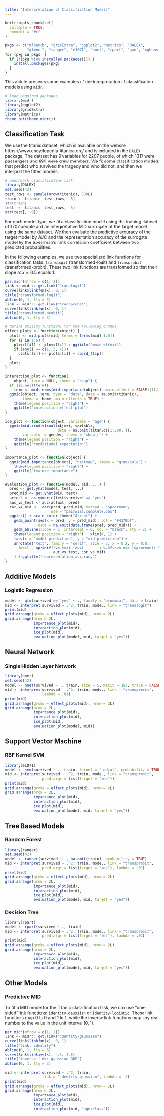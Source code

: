 ```yaml
---
title: "Interpretation of Classification Models"
---
```


```r
knitr::opts_chunk$set(
  collapse = TRUE,
  comment = "#>"
)

pkgs <- c("mlbench", "gridExtra", "ggplot2", "Metrics", "DALEX",
          "glmnet", "ranger", "e1071", "nnet", "rpart", "gam", "xgboost")
for (pkg in pkgs) {
  if (!(pkg %in% installed.packages())) {
    install.packages(pkg)
  }
}
```

This article presents some examples of the interpretation of classification models using `midr`. 

```r
# load required packages
library(midr)
library(ggplot2)
library(gridExtra)
library(Metrics)
theme_set(theme_midr())
```

## Classification Task

We use the titanic dataset, which is available on the website https://www.encyclopedia-titanica.org/ and is included in the `DALEX` package. The dataset has 9 variables for 2207 people, of which 1317 were passengers and 890 were crew members. We fit some classification models that predict who survived the tragedy and who did not, and then we interpret the fitted models.

```r
# benchmark classification task
library(DALEX)
set.seed(42)
test_rows <- sample(nrow(titanic), 500L)
train <- titanic[-test_rows, -5]
str(train)
test  <- titanic[ test_rows, -5]
str(test[, -9])
```

For each model type, we fit a classification model using the training dataset of 1707 people and an interpretative MID surrogate of the target model using the same dataset. We then evaluate the predictive accuracy of the target model by AUC and the representation accuracy of the surrogate model by the Spearman's rank correlation coefficient between two predicted probabilities.

In the following examples, we use two specialized link functions for classification tasks: `translogit` (transformed-logit) and `transprobit` (transformed-probit). These two link functions are transformed so that their slope at $x = 0.5$ equals $1$.

```r
par.midr(mfrow = c(1, 2))
link <- midr:::get.link("translogit")
curve(link$linkfun(x), 0, 1)
title("transformed-logit")
abline(0, 1, lty = 3)
link <- midr:::get.link("transprobit")
curve(link$linkfun(x), 0, 1)
title("transformed-probit")
abline(0, 1, lty = 3)
```

```r
# define utility functions for the following chunks
effect_plots <- function(object) {
  plots <- mid.plots(mid, terms = terms(mid)[1:6])
  for (i in 1:6) {
    plots[[i]] <- plots[[i]] + ggtitle("main effect")
    if (any(i == c(1, 3, 4)))
      plots[[i]] <- plots[[i]] + coord_flip()
  }
  plots
}

interaction_plot <- function(
    object, term = NULL, theme = "shap") {
  if (is.null(term))
    term <- mid.terms(mid.importance(object), main.effect = FALSE)[1L]
  ggmid(object, term, type = "data", data = na.omit(titanic), 
        theme = theme, main.effects = TRUE) +
    theme(legend.position = "right") +
    ggtitle("interaction effect plot")
}

ice_plot <- function(object, variable = "age") {
  ggmid(mid.conditional(object, variable,
                        data = na.omit(titanic)[1:200, ]),
        var.color = gender, theme = "shap_r") +
    theme(legend.position = "right") +
    ggtitle("conditional expectation")
}

importance_plot <- function(object) {
  ggmid(mid.importance(object), "heatmap", theme = "grayscale") +
    theme(legend.position = "right") +
    ggtitle("feature importance")
}

evaluation_plot <- function(model, mid, ...) {
  pred <- get.yhat(model, test, ...)
  pred_mid <- get.yhat(mid, test)
  actual <- as.numeric(test$survived == "yes")
  auc_vs_test <- auc(actual, pred)
  cor_vs_mid <-  cor(pred, pred_mid, method = "spearman",
                     use = "pairwise.complete.obs")
  ggplot() + scale_color_theme("Accent") +
    geom_point(aes(x = pred, y = pred_mid), col = "#4378bf",
               data = na.omit(data.frame(pred, pred_mid))) +
    geom_abline(slope = 1, intercept = 0, col = "black", lty = 2) +
    theme(legend.position = "right") + xlim(0, 1) +
    labs(x = "model-prediction", y = "mid-prediction") +
    annotate("text", family = "serif", size = 3, x = 0.2, y = 0.8,
      label = sprintf("vs test (AUC)       : %.3f\nvs mid (Spearman): %.3f",
                      auc_vs_test, cor_vs_mid)
    ) + ggtitle("representation accuracy")
}
```

## Additive Models

### Logistic Regression

```r
model <- glm(survived == "yes" ~ ., family = "binomial", data = train)
mid <- interpret(survived ~ .^2, train, model, link = "translogit")
print(mid)
grid.arrange(grobs = effect_plots(mid), nrow = 2L)
grid.arrange(nrow = 2L,
             importance_plot(mid),
             interaction_plot(mid),
             ice_plot(mid),
             evaluation_plot(model, mid, target = "yes"))
```

## Neural Network

### Single Hidden Layer Network

```r
library(nnet)
set.seed(42)
model <- nnet(survived ~ ., train, size = 5, maxit = 1e3, trace = FALSE)
mid <- interpret(survived ~ .^2, train, model, link = "transprobit",
                 lambda = .01)
print(mid)
grid.arrange(grobs = effect_plots(mid), nrow = 2L)
grid.arrange(nrow = 2L,
             importance_plot(mid),
             interaction_plot(mid),
             ice_plot(mid),
             evaluation_plot(model, mid))
```

## Support Vector Machine

### RBF Kernel SVM

```r
library(e1071)
model <- svm(survived ~ ., train, kernel = "radial", probability = TRUE)
mid <- interpret(survived ~ .^2, train, model, link = "transprobit",
                 pred.args = list(target = "yes"))
print(mid)
grid.arrange(grobs = effect_plots(mid), nrow = 2L)
grid.arrange(nrow = 2L,
             importance_plot(mid),
             interaction_plot(mid),
             ice_plot(mid),
             evaluation_plot(model, mid, target = "yes"))
```

## Tree Based Models

### Random Forest

```r
library(ranger)
set.seed(42)
model <- ranger(survived ~ ., na.omit(train), probability = TRUE)
mid <- interpret(survived ~ .^2, train, model, link = "transprobit",
                 pred.args = list(target = "yes"), lambda = .01)
print(mid)
grid.arrange(grobs = effect_plots(mid), nrow = 2L)
grid.arrange(nrow = 2L,
             importance_plot(mid),
             interaction_plot(mid),
             ice_plot(mid),
             evaluation_plot(model, mid, target = "yes"))
```

### Decision Tree

```r
library(rpart)
model <- rpart(survived ~ ., train)
mid <- interpret(survived ~ .^2, train, model, link = "transprobit",
                 pred.args = list(target = "yes"), lambda = .01)
print(mid)
grid.arrange(grobs = effect_plots(mid), nrow = 2L)
grid.arrange(nrow = 2L,
             importance_plot(mid),
             interaction_plot(mid),
             ice_plot(mid),
             evaluation_plot(model, mid, target = "yes"))
```

## Other Models

### Predictive MID

To fit a MID model for the Titanic classification task, we can use "one-sided" link functions: `identity-gaussian` or `identity-logistic`. These link functions map $0$ to $0$ and $1$ to $1$, while the inverse link functions map any real number to the value in the unit interval $(0, 1)$.

```r
par.midr(mfrow = c(1, 2))
link <- midr:::get.link("identity-gaussian")
curve(link$linkfun(x), 0, 1)
title("link: identity")
abline(0, 1, lty = 3)
curve(link$linkinv(x), -.8, 1.8)
title("inverse link: gaussian QDF")
abline(0, 1, lty = 3)
```

```r
mid <- interpret(survived ~ .^2, train,
                 link = "identity-gaussian", lambda = .1)
print(mid)
grid.arrange(grobs = effect_plots(mid), nrow = 2L)
grid.arrange(nrow = 2L,
             importance_plot(mid),
             interaction_plot(mid),
             ice_plot(mid),
             interaction_plot(mid, "age:class"))
```
